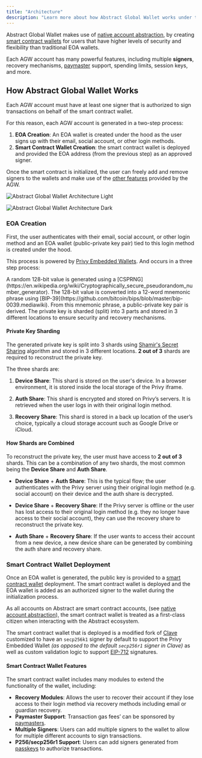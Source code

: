 ```yaml
---
title: "Architecture"
description: "Learn more about how Abstract Global Wallet works under the hood."
---
```


Abstract Global Wallet makes use of [native account abstraction](/how-abstract-works/native-account-abstraction),
by creating [smart contract wallets](/how-abstract-works/native-account-abstraction/smart-contract-wallets)
for users that have higher levels of security and flexibility than traditional <Tooltip
    tip="Externally Owned Accounts (EOAs) are traditional Ethereum
        wallets that are controlled by a single private key."> EOA</Tooltip> wallets.

Each AGW account has many powerful features, including multiple
**<Tooltip tip="A Signer is used to sign transactions that are sent to 
    the blockchain to make state changing operations.">signers</Tooltip>**,
recovery mechanisms, [paymaster](/how-abstract-works/native-account-abstraction/paymasters) support,
spending limits, session keys, and more.

## How Abstract Global Wallet Works

Each AGW account must have at least one signer that is authorized to sign transactions on behalf of the
smart contract wallet.

For this reason, each AGW account is generated in a two-step process:

1. **EOA Creation**: An EOA wallet is created under the hood as the user signs up with their email, social account,
   or other login methods.
2. **Smart Contract Wallet Creation**: the smart contract wallet is deployed and provided the EOA address
   (from the previous step) as an approved signer.

Once the smart contract is initialized, the user can freely add and remove signers to the wallets
and make use of the [other features](#smart-contract-wallet-features)
provided by the AGW.

<img
  className="block dark:hidden"
  src="/images/abstract-global-wallet-2.png"
  alt="Abstract Global Wallet Architecture Light"
/>

<img
  className="hidden dark:block"
  src="/images/abstract-global-wallet-2.png"
  alt="Abstract Global Wallet Architecture Dark"
/>

### EOA Creation

First, the user authenticates with their email, social account, or other login method and
an EOA wallet (public-private key pair) tied to this login method is created under the hood.

This process is powered by
[Privy Embedded Wallets](https://docs.privy.io/guide/react/wallets/embedded/creation#automatic).
And occurs in a three step process:

<Steps>
  <Step title="Random Bit Generation">
    A random 128-bit value is generated using a
    [CSPRNG](https://en.wikipedia.org/wiki/Cryptographically_secure_pseudorandom_number_generator).
  </Step>
  <Step title="Keypair Generation">
    The 128-bit value is converted into a 12-word mnemonic phrase using
    [BIP-39](https://github.com/bitcoin/bips/blob/master/bip-0039.mediawiki).
    From this mnemonic phrase, a public-private key pair is derived.
  </Step>
  <Step title="Private Key Sharding">
    The private key is sharded (split) into 3 parts and stored in 3 different
    locations to ensure security and recovery mechanisms.
  </Step>
</Steps>

#### Private Key Sharding

The generated private key is split into 3 shards using
[Shamir's Secret Sharing](https://en.wikipedia.org/wiki/Shamir%27s_Secret_Sharing)
algorithm and stored in 3 different locations.
**2 out of 3** shards are required to reconstruct the private key.

The three shards are:

1. **Device Share**: This shard is stored on the user's device. In a browser environment,
   it is stored inside the local storage of the Privy iframe.

2. **Auth Share**: This shard is encrypted and stored on Privy&rsquo;s servers. It is retrieved
   when the user logs in with their original login method.

3. **Recovery Share**: This shard is stored in a back up location of the user&rsquo;s choice, typically
   a cloud storage account such as Google Drive or iCloud.

#### How Shards are Combined

To reconstruct the private key, the user must have access to **2 out of 3** shards. This can be a combination
of any two shards, the most common being the **Device Share** and **Auth Share**.

- **Device Share** + **Auth Share**: This is the typical flow; the user authenticates with the Privy server
  using their original login method (e.g. social account) on their device and the auth share is decrypted.

- **Device Share** + **Recovery Share**: If the Privy server is offline or the user has lost access to their
  original login method (e.g. they no longer have access to their social account), they can use the recovery
  share to reconstruct the private key.

- **Auth Share** + **Recovery Share**: If the user wants to access their account from a new device,
  a new device share can be generated by combining the auth share and recovery share.

### Smart Contract Wallet Deployment

Once an EOA wallet is generated, the public key is provided to a
[smart contract wallet](/how-abstract-works/native-account-abstraction/smart-contract-wallets) deployment.
The smart contract wallet is deployed and the EOA wallet is added as an authorized signer to the wallet during
the initialization process.

As all accounts on Abstract are smart contract accounts,
(see [native account abstraction](/how-abstract-works/native-account-abstraction)),
the smart contract wallet is treated as a first-class citizen when interacting with the Abstract ecosystem.

The smart contract wallet that is deployed is a modified fork of
[Clave](https://github.com/getclave/clave-contracts) customized to have an `secp256k1`
signer by default to support the Privy Embedded Wallet _(as opposed to the default `secp256r1` signer in Clave)_
as well as custom validation logic to support [EIP-712](https://eips.ethereum.org/EIPS/eip-712) signatures.

#### Smart Contract Wallet Features

The smart contract wallet includes many modules to extend the functionality of the wallet, including:

- **Recovery Modules**: Allows the user to recover their account if they lose access to their login method via recovery methods
  including email or guardian recovery.
- **Paymaster Support**: Transaction gas fees&rsquo; can be sponsored by [paymasters](/how-abstract-works/native-account-abstraction/paymasters).
- **Multiple Signers**: Users can add multiple signers to the wallet to allow for multiple different
  accounts to sign transactions.
- **P256/secp256r1 Support**: Users can add signers generated from [passkeys](https://fidoalliance.org/passkeys/)
  to authorize transactions.

